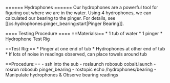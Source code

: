 ====== Hydrophones ======
Our hydrophones are a powerful tool for figuring out where we are in the water. Using 4 hydrophones, we can calculated our bearing to the pinger. For details, see [[cs:hydrophones:pinger_bearing:start|Pinger Bearing]].

==== Testing Procedure ====
==Materials:==
	* 1 tub of water
	* 1 pinger
	* Hydrophone Test Rig

==Test Rig:==
	* Pinger at one end of tub
	* Hydrophones at other end of tub
	* If lots of noise in readings observed, can place towels around tub

==Procedure:==
	- ssh into the sub
	- roslaunch robosub cobalt.launch
	- rosrun robosub pinger_bearing
	- rostopic echo /hydrophones/bearing
	- Manipulate hydrophones & Observe bearing readings